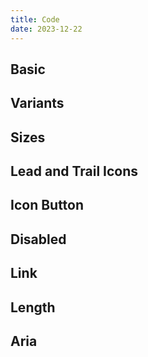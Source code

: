 ```yaml
---
title: Code
date: 2023-12-22
---
```


## Basic

<Story component='button' id="basic" />

## Variants

<Story component='button' id="ranks-and-variants" />

## Sizes 

<Story component='button' id="sizes" />

## Lead and Trail Icons

<Story component='button' id="with-icon" />

## Icon Button
<Story component='button' id="icon-button" />

## Disabled 
<Story component='button' id="disabled" />

## Link 
<Story component='button' id="link" />

## Length 
<Story component='button' id="length" />

## Aria 
<Story component='button' id="aria" />
